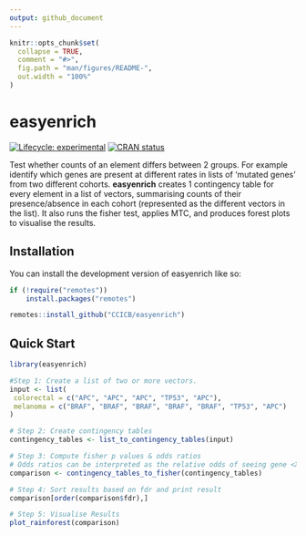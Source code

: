 ```yaml
---
output: github_document
---
```


<!-- README.md is generated from README.Rmd. Please edit that file -->

```r
knitr::opts_chunk$set(
  collapse = TRUE,
  comment = "#>",
  fig.path = "man/figures/README-",
  out.width = "100%"
)
```

# easyenrich

<!-- badges: start -->
[![Lifecycle: experimental](https://img.shields.io/badge/lifecycle-experimental-orange.svg)](https://lifecycle.r-lib.org/articles/stages.html#experimental)
[![CRAN status](https://www.r-pkg.org/badges/version/easyenrich)](https://CRAN.R-project.org/package=easyenrich)
<!-- badges: end -->

Test whether counts of an element differs between 2 groups. For example identify which genes are present at different rates in lists of 'mutated genes' from two different cohorts. **easyenrich** creates 1 contingency table for every element in a list of vectors, summarising counts of their presence/absence in each cohort (represented as the different vectors in the list). It also runs the fisher test, applies MTC, and produces forest plots to visualise the results.


## Installation

You can install the development version of easyenrich like so:

``` r
if (!require("remotes"))
    install.packages("remotes")

remotes::install_github("CCICB/easyenrich")
```

## Quick Start


```r
library(easyenrich)

#Step 1: Create a list of two or more vectors.  
input <- list(
 colorectal = c("APC", "APC", "APC", "TP53", "APC"),
 melanoma = c("BRAF", "BRAF", "BRAF", "BRAF", "BRAF", "TP53", "APC")
)

# Step 2: Create contingency tables
contingency_tables <- list_to_contingency_tables(input)

# Step 3: Compute fisher p values & odds ratios
# Odds ratios can be interpreted as the relative odds of seeing gene <X> in a colorectal cancer VS melanoma (based on order of cohorts in original input list)
comparison <- contingency_tables_to_fisher(contingency_tables)

# Step 4: Sort results based on fdr and print result
comparison[order(comparison$fdr),]

# Step 5: Visualise Results
plot_rainforest(comparison)
```
